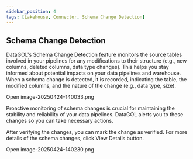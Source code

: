 ```yaml
---
sidebar_position: 4
tags: [Lakehouse, Connector, Schema Change Detection]
---
```


## Schema Change Detection

DataGOL's Schema Change Detection feature monitors the source tables involved in your pipelines for any modifications to their structure (e.g., new columns, deleted columns, data type changes). This helps you stay informed about potential impacts on your data pipelines and warehouse. When a schema change is detected, it is recorded, indicating the table, the modified columns, and the nature of the change (e.g., data type, size).

Open image-20250424-140033.png

Proactive monitoring of schema changes is crucial for maintaining the stability and reliability of your data pipelines. DataGOL alerts you to these changes so you can take necessary actions.

After verifying the changes, you can mark the change as verified. For more details of the schema changes, click View Details button.

Open image-20250424-140230.png
